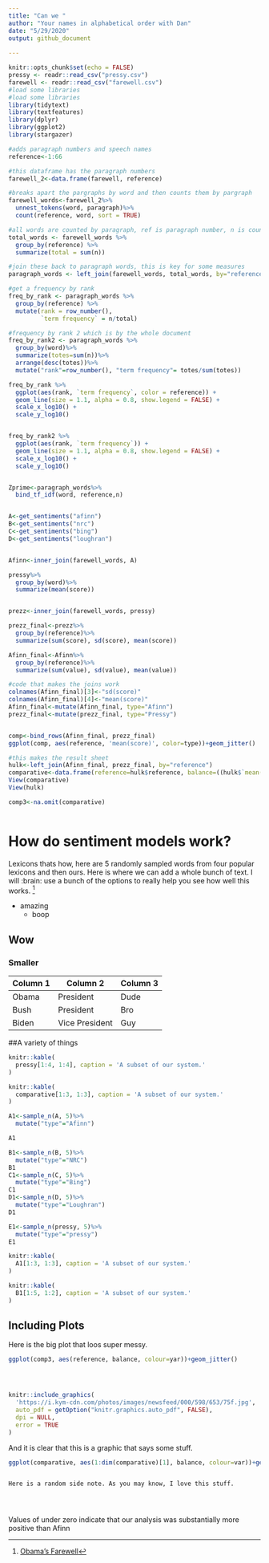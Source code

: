 ```yaml
---
title: "Can we "
author: "Your names in alphabetical order with Dan"
date: "5/29/2020"
output: github_document
  
---
```


```r
knitr::opts_chunk$set(echo = FALSE)
pressy <- readr::read_csv("pressy.csv")
farewell <- readr::read_csv("farewell.csv")
#load some libraries
#load some libraries
library(tidytext)
library(textfeatures)
library(dplyr)
library(ggplot2)
library(stargazer)

#adds paragraph numbers and speech names
reference<-1:66

#this dataframe has the paragraph numbers
farewell_2<-data.frame(farewell, reference)

#breaks apart the pargraphs by word and then counts them by pargraph 
farewell_words<-farewell_2%>%
  unnest_tokens(word, paragraph)%>%
  count(reference, word, sort = TRUE)

#all words are counted by paragraph, ref is paragraph number, n is count
total_words <- farewell_words %>% 
  group_by(reference) %>% 
  summarize(total = sum(n))

#join these back to paragraph words, this is key for some measures
paragraph_words <- left_join(farewell_words, total_words, by="reference")

#get a frequency by rank
freq_by_rank <- paragraph_words %>% 
  group_by(reference) %>% 
  mutate(rank = row_number(), 
         `term frequency` = n/total)

#frequency by rank 2 which is by the whole document
freq_by_rank2 <- paragraph_words %>% 
  group_by(word)%>%
  summarize(totes=sum(n))%>%
  arrange(desc(totes))%>%
  mutate("rank"=row_number(), "term frequency"= totes/sum(totes))

freq_by_rank %>% 
  ggplot(aes(rank, `term frequency`, color = reference)) + 
  geom_line(size = 1.1, alpha = 0.8, show.legend = FALSE) + 
  scale_x_log10() +
  scale_y_log10()


freq_by_rank2 %>% 
  ggplot(aes(rank, `term frequency`)) + 
  geom_line(size = 1.1, alpha = 0.8, show.legend = FALSE) + 
  scale_x_log10() +
  scale_y_log10()


Zprime<-paragraph_words%>%
  bind_tf_idf(word, reference,n)


A<-get_sentiments("afinn")
B<-get_sentiments("nrc")
C<-get_sentiments("bing")
D<-get_sentiments("loughran")


Afinn<-inner_join(farewell_words, A)

pressy%>%
  group_by(word)%>%
  summarize(mean(score))


prezz<-inner_join(farewell_words, pressy)

prezz_final<-prezz%>%
  group_by(reference)%>%
  summarize(sum(score), sd(score), mean(score))

Afinn_final<-Afinn%>%
  group_by(reference)%>%
  summarize(sum(value), sd(value), mean(value))

#code that makes the joins work
colnames(Afinn_final)[3]<-"sd(score)"
colnames(Afinn_final)[4]<-"mean(score)"
Afinn_final<-mutate(Afinn_final, type="Afinn")
prezz_final<-mutate(prezz_final, type="Pressy")


comp<-bind_rows(Afinn_final, prezz_final)
ggplot(comp, aes(reference, 'mean(score)', color=type))+geom_jitter()

#this makes the result sheet
hulk<-left_join(Afinn_final, prezz_final, by="reference")
comparative<-data.frame(reference=hulk$reference, balance=((hulk$`mean(score).x`+hulk$`mean(score).y`)/2), yar=(var=hulk$`sd(score).x`+hulk$`sd(score).y`)/2)
View(comparative)
View(hulk)

comp3<-na.omit(comparative)



```

# How do sentiment models work?

Lexicons thats how, here are 5 randomly sampled words from four popular lexicons and then ours. Here is where we can add a whole bunch of text. I will :brain: use a bunch of the options to really help you see how well this works. ^[[Obama's Farewell](https://www.presidency.ucsb.edu/documents/farewell-address-the-nation-from-chicago-illinois)]

* amazing
  + boop

## Wow

### Smaller
  
Column 1 | Column 2 | Column 3
---------| -------- | --------
Obama    | President| Dude
Bush     | President| Bro
Biden    | Vice President | Guy

##A variety of things

```r
knitr::kable(
  pressy[1:4, 1:4], caption = 'A subset of our system.'
)

knitr::kable(
  comparative[1:3, 1:3], caption = 'A subset of our system.'
)
```


```r

A1<-sample_n(A, 5)%>%
  mutate("type"="Afinn")

A1

B1<-sample_n(B, 5)%>%
  mutate("type"="NRC")
B1
C1<-sample_n(C, 5)%>%
  mutate("type"="Bing")
C1
D1<-sample_n(D, 5)%>%
  mutate("type"="Loughran")
D1

E1<-sample_n(pressy, 5)%>%
  mutate("type"="pressy")
E1


```

```r
knitr::kable(
  A1[1:3, 1:3], caption = 'A subset of our system.'
)

knitr::kable(
  B1[1:5, 1:2], caption = 'A subset of our system.'
)

```

## Including Plots

Here is the big plot that loos super messy.

```r
ggplot(comp3, aes(reference, balance, colour=yar))+geom_jitter()




knitr::include_graphics(
  'https://i.kym-cdn.com/photos/images/newsfeed/000/598/653/75f.jpg',
  auto_pdf = getOption("knitr.graphics.auto_pdf", FALSE),
  dpi = NULL,
  error = TRUE
)

```

And it is clear that this is a graphic that says some stuff. 

```r

ggplot(comparative, aes(1:dim(comparative)[1], balance, colour=var))+geom_jitter()



```

```marginfigure
Here is a random side note. As you may know, I love this stuff. 




```

Values of under zero indicate that our analysis was substantially more positive than Afinn
